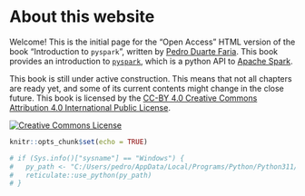 

# About this website {.unnumbered}

Welcome! This is the initial page for the "Open Access" HTML version of the book "Introduction to `pyspark`", written by [Pedro Duarte Faria](https://pedro-faria.netlify.app/). This book provides an introduction to [`pyspark`](https://spark.apache.org/docs/latest/api/python/), which is a python API to [Apache Spark](https://spark.apache.org/).

This book is still under active construction. This means that not all chapters are ready yet, and some of its current contents might change in the close future. This book is licensed by the [CC-BY 4.0 Creative Commons Attribution 4.0 International Public License](https://creativecommons.org/licenses/by/4.0/).

<a rel="license" href="http://creativecommons.org/licenses/by/4.0/"><img alt="Creative Commons License" style="border-width:0" src="https://i.creativecommons.org/l/by/4.0/88x31.png" /></a>


```r
knitr::opts_chunk$set(echo = TRUE)

# if (Sys.info()["sysname"] == "Windows") {
#   py_path <- "C:/Users/pedro/AppData/Local/Programs/Python/Python311/python.exe"
#   reticulate::use_python(py_path)
# }
```
